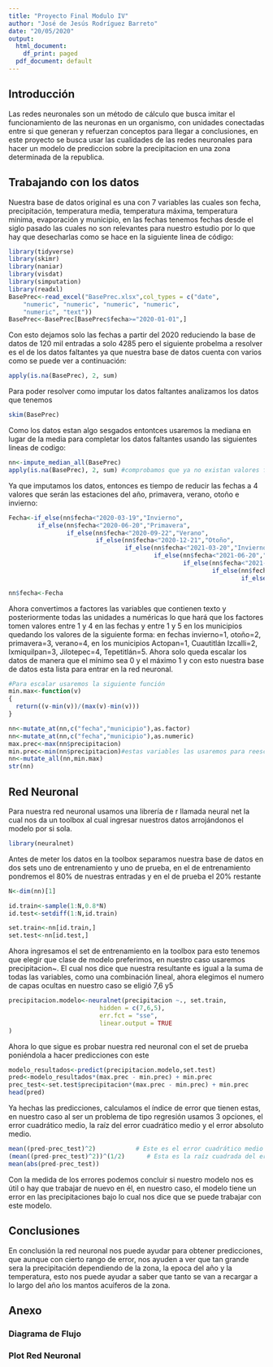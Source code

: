 ---
title: "Proyecto Final Modulo IV"
author: "José de Jesús Rodríguez Barreto"
date: "20/05/2020"
output:
  html_document:
    df_print: paged
  pdf_document: default
---

## Introducción

Las redes neuronales son un método de cálculo que busca imitar el funcionamiento de las neuronas en un organismo, con unidades conectadas entre si que generan y refuerzan conceptos para llegar a conclusiones, en este proyecto se busca usar las cualidades de las redes neuronales para hacer un modelo de prediccion sobre la precipitacion en una zona determinada de la republica.

## Trabajando con los datos

Nuestra base de datos original es una con 7 variables las cuales son fecha, precipitación, temperatura media, temperatura máxima, temperatura minima, evaporación y municipio, en las fechas tenemos fechas desde el siglo pasado las cuales no son relevantes para nuestro estudio por lo que hay que desecharlas como se hace en la siguiente linea de código:
```{r}
library(tidyverse)
library(skimr)
library(naniar)
library(visdat)
library(simputation)
library(readxl)
BasePrec<-read_excel("BasePrec.xlsx",col_types = c("date", 
    "numeric", "numeric", "numeric", "numeric", 
    "numeric", "text"))
BasePrec<-BasePrec[BasePrec$fecha>="2020-01-01",]
```

Con esto dejamos solo las fechas a partir del 2020 reduciendo la base de datos de 120 mil entradas a solo 4285 pero el siguiente probelma a resolver es el de los datos faltantes ya que nuestra base de datos cuenta con varios como se puede ver a continuación:

```{r}
apply(is.na(BasePrec), 2, sum)
```

Para poder resolver como imputar los datos faltantes analizamos los datos que tenemos
```{r}
skim(BasePrec)
```

Como los datos estan algo sesgados entontces usaremos la mediana en lugar de la media para completar los datos faltantes usando las siguientes lineas de codigo:

```{r}
nn<-impute_median_all(BasePrec)
apply(is.na(BasePrec), 2, sum) #comprobamos que ya no existan valores faltantes
```

Ya que imputamos los datos, entonces es tiempo de reducir las fechas a 4 valores que serán las estaciones del año, primavera, verano, otoño e invierno:

```{r}
Fecha<-if_else(nn$fecha<"2020-03-19","Invierno",
        if_else(nn$fecha<"2020-06-20","Primavera",
                if_else(nn$fecha<"2020-09-22","Verano",
                        if_else(nn$fecha<"2020-12-21","Otoño",
                                if_else(nn$fecha<"2021-03-20","Invierno",
                                        if_else(nn$fecha<"2021-06-20","Primavera",
                                                if_else(nn$fecha<"2021-09-22","Verano",
                                                        if_else(nn$fecha<"2021-12-21","Otoño",
                                                                if_else(nn$fecha<"2022-03-20","Invierno","Primavera")))))))))

nn$fecha<-Fecha

```


Ahora convertimos a factores las variables que contienen texto y posteriormente todas las unidades a numéricas lo que hará que los factores tomen valores entre 1 y 4 en las fechas y entre 1 y 5 en los municipios quedando los valores de la siguiente forma: en fechas invierno=1, otoño=2, primavera=3, verano=4, en los municipios Actopan=1, Cuautitlán Izcalli=2, Ixmiquilpan=3, Jilotepec=4, Tepetitlán=5. Ahora solo queda escalar los datos de manera que el mínimo sea 0 y el máximo 1 y con esto nuestra base de datos esta lista para entrar en la red neuronal.

```{r}
#Para escalar usaremos la siguiente función
min.max<-function(v)
{
  return((v-min(v))/(max(v)-min(v)))
}
```


```{r}
nn<-mutate_at(nn,c("fecha","municipio"),as.factor)
nn<-mutate_at(nn,c("fecha","municipio"),as.numeric)
max.prec<-max(nn$precipitacion)
min.prec<-min(nn$precipitacion)#estas variables las usaremos para reescalar la variable a su valor original
nn<-mutate_all(nn,min.max)
str(nn)

```

## Red Neuronal

Para nuestra red neuronal usamos una librería de r llamada neural net la cual nos da un toolbox al cual ingresar nuestros datos arrojándonos el modelo por si sola.
```{r}
library(neuralnet)
```

Antes de meter los datos en la toolbox separamos nuestra base de datos en dos sets uno de entrenamiento y uno de prueba, en el de entrenamiento pondremos el 80% de nuestras entradas y en el de prueba el 20% restante

```{r}
N<-dim(nn)[1]

id.train<-sample(1:N,0.8*N)
id.test<-setdiff(1:N,id.train)

set.train<-nn[id.train,]
set.test<-nn[id.test,]
```

Ahora ingresamos el set de entrenamiento en la toolbox para esto tenemos que elegir que clase de modelo preferimos, en nuestro caso usaremos precipitacion~. El cual nos dice que nuestra resultante es igual a la suma de todas las variables, como una combinación lineal, ahora elegimos el numero de capas ocultas en nuestro caso se eligió 7,6 y5

```{r}
precipitacion.modelo<-neuralnet(precipitacion ~., set.train, 
                         hidden = c(7,6,5), 
                         err.fct = "sse",
                         linear.output = TRUE
)

```


Ahora lo que sigue es probar nuestra red neuronal con el set de prueba poniéndola a hacer predicciones con este

```{r}
modelo_resultados<-predict(precipitacion.modelo,set.test)
pred<-modelo_resultados*(max.prec - min.prec) + min.prec 
prec_test<-set.test$precipitacion*(max.prec - min.prec) + min.prec 
head(pred)
```

Ya hechas las predicciones, calculamos el índice de error que tienen estas, en nuestro caso al ser un problema de tipo regresión usamos 3 opciones, el error cuadrático medio, la raíz del error cuadrático medio y el error absoluto medio.
```{r}
mean((pred-prec_test)^2)           # Este es el error cuadrático medio
(mean((pred-prec_test)^2))^(1/2)      # Esta es la raíz cuadrada del error cuadrático medio
mean(abs(pred-prec_test)) 
```

Con la medida de los errores podemos concluir si nuestro modelo nos es útil o hay que trabajar de nuevo en él, en nuestro caso, el modelo tiene un error en las precipitaciones bajo lo cual nos dice que se puede trabajar con este modelo.

## Conclusiones

En conclusión la red neuronal nos puede ayudar para obtener predicciones, que aunque con cierto rango de error, nos ayuden a ver que tan grande sera la precipitación dependiendo de la zona, la epoca del año y la temperatura, esto nos puede ayudar a saber que tanto se van a recargar a lo largo del año los mantos acuiferos de la zona.

## Anexo

### Diagrama de Flujo













### Plot Red Neuronal





















